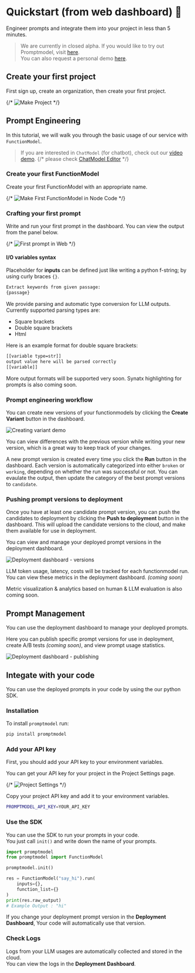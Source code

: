 
# Quickstart (from web dashboard) 🚀

Engineer prompts and integrate them into your project in less than 5 minutes.

> We are currently in closed alpha. If you would like to try out Promptmodel, visit [here](https://app.promptmodel.run).  
> You can also request a personal demo [here](../schedule-demo.mdx).

## Create your first project

First sign up, create an organization, then create your first project.

{/* ![Make Project](./img/make_project.gif) */}

## Prompt Engineering

In this tutorial, we will walk you through the basic usage of our service with `FunctionModel`.

> If you are interested in `ChatModel` (for chatbot), check out our [video demo](/docs/tutorials#chatmodel-engineering-from-web).
> {/* please check [ChatModel Editor](/docs/webpage/development_dashboard/chatmodel) */}

### Create your first FunctionModel

Create your first FunctionModel with an appropriate name.

{/* ![Make First FunctionModel in Node Code](/demos/make_promptmodel_no_code.gif) */}

### Crafting your first prompt

Write and run your first prompt in the dashboard. You can view the output from the panel below.

{/* ![First prompt in Web](/demos/engineering_no_code.gif) */}

#### I/O variables syntax

Placeholder for **inputs** can be defined just like writing a python f-string; by using curly braces `{}`.

```txt
Extract keywords from given passage:
{passage}
```

We provide parsing and automatic type conversion for LLM outputs. Currently supported parsing types are:

- Square brackets
- Double square brackets
- Html

Here is an example format for double square brackets:

```txt
[[variable type=str]]
output value here will be parsed correctly
[[variable]]
```

More output formats will be supported very soon. Synatx highlighting for prompts is also coming soon.

### Prompt engineering workflow

You can create new versions of your functionmodels by clicking the **Create Variant** button in the dashboard.

![Creating variant demo](../img/promptmodel-demo-variant.gif)

You can view differences with the previous version while writing your new version, which is a great way to keep track of your changes.

A new prompt version is created every time you click the **Run** button in the dashboard. Each version is automatically categorized into either `broken` or `working`, depending on whether the run was successful or not. You can evaulate the output, then update the category of the best prompt versions to `candidate`.

### Pushing prompt versions to deployment

Once you have at least one candidate prompt version, you can push the candidates to deployment by clicking the **Push to deployment** button in the dashboard. This will upload the candidate versions to the cloud, and make them available for use in deployment.

You can view and manage your deployed prompt versions in the deployment dashboard.

![Deployment dashboard - versions](../img/promptmodel-deployment-versions.png)

LLM token usage, latency, costs will be tracked for each functionmodel run. You can view these metrics in the deployment dashboard. _(coming soon)_

<Callout type="info" emoji="✨">
  Metric visualization & analytics based on human & LLM evaluation is also
  coming soon.
</Callout>

## Prompt Management

You can use the deployment dashboard to manage your deployed prompts.

Here you can publish specific prompt versions for use in deployment, create A/B tests _(coming soon)_, and view prompt usage statistics.

![Deployment dashboard - publishing](../img/promptmodel-deployment-publish.png)

## Integate with your code

You can use the deployed prompts in your code by using the our python SDK.

### Installation

To install `promptmodel` run:

```bash copy
pip install promptmodel
```

### Add your API key

First, you should add your API key to your environment variables.

You can get your API key for your project in the Project Settings page.

{/* ![Project Settings](../img/promptmodel-project-settings.png) */}

Copy your project API key and add it to your environment variables.

```bash copy filename=".env"
PROMPTMODEL_API_KEY=YOUR_API_KEY
```

### Use the SDK

You can use the SDK to run your prompts in your code.  
You just call `init()` and write down the name of your prompts.

```python filename="your_code.py"
import promptmodel
from promptmodel import FunctionModel

promptmodel.init()

res = FunctionModel("say_hi").run(
	inputs={},
	function_list={}
)
print(res.raw_output)
# Example Output : "hi"
```

If you change your deployment prompt version in the **Deployment Dashboard**, Your code will automatically use that version.

### Check Logs

Logs from your LLM usages are automatically collected and stored in the cloud.  
You can view the logs in the **Deployment Dashboard**.
